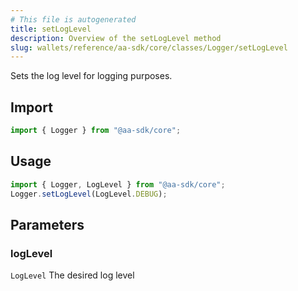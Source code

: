 ```yaml
---
# This file is autogenerated
title: setLogLevel
description: Overview of the setLogLevel method
slug: wallets/reference/aa-sdk/core/classes/Logger/setLogLevel
---
```


Sets the log level for logging purposes.

## Import

```ts
import { Logger } from "@aa-sdk/core";
```

## Usage

```ts
import { Logger, LogLevel } from "@aa-sdk/core";
Logger.setLogLevel(LogLevel.DEBUG);
```

## Parameters

### logLevel

`LogLevel`
The desired log level
